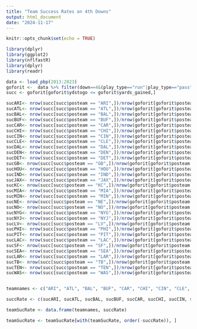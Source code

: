 ---
title: "Team Success Rates on 4th Downs"
output: html_document
date: "2024-11-17"
---

```{r setup, include=FALSE}
knitr::opts_chunk$set(echo = TRUE)

library(dplyr)
library(ggplot2)
library(nflfastR)
library(dplyr)
library(readr)
```



```{r}
data <- load_pbp(2013:2023)
goforit <-  data %>% filter(down==4&(play_type=="run"|play_type=="pass"))
succ <- goforit[goforit$ydstogo <= goforit$yards_gained,]
```



```{r}

sucARI<- nrow(succ[succ$posteam == "ARI",])/nrow(goforit[goforit$posteam == "ARI",])
sucATL<- nrow(succ[succ$posteam == "ATL",])/nrow(goforit[goforit$posteam == "ATL",])
sucBAL<- nrow(succ[succ$posteam == "BAL",])/nrow(goforit[goforit$posteam == "BAL",])
sucBUF<- nrow(succ[succ$posteam == "BUF",])/nrow(goforit[goforit$posteam == "BUF",])
sucCAR<- nrow(succ[succ$posteam == "CAR",])/nrow(goforit[goforit$posteam == "CAR",])
sucCHI<- nrow(succ[succ$posteam == "CHI",])/nrow(goforit[goforit$posteam == "CHI",])
sucCIN<- nrow(succ[succ$posteam == "CIN",])/nrow(goforit[goforit$posteam == "CIN",])
sucCLE<- nrow(succ[succ$posteam == "CLE",])/nrow(goforit[goforit$posteam == "CLE",])
sucDAL<- nrow(succ[succ$posteam == "DAL",])/nrow(goforit[goforit$posteam == "DAL",])
sucDEN<- nrow(succ[succ$posteam == "DEN",])/nrow(goforit[goforit$posteam == "DEN",])
sucDET<- nrow(succ[succ$posteam == "DET",])/nrow(goforit[goforit$posteam == "DET",])
sucGB<- nrow(succ[succ$posteam == "GB",])/nrow(goforit[goforit$posteam == "GB",])
sucHOU<- nrow(succ[succ$posteam == "HOU",])/nrow(goforit[goforit$posteam == "HOU",])
sucIND<- nrow(succ[succ$posteam == "IND",])/nrow(goforit[goforit$posteam == "IND",])
sucJAX<- nrow(succ[succ$posteam == "JAX",])/nrow(goforit[goforit$posteam == "JAX",])
sucKC<- nrow(succ[succ$posteam == "KC",])/nrow(goforit[goforit$posteam == "KC",])
sucMIA<- nrow(succ[succ$posteam == "MIA",])/nrow(goforit[goforit$posteam == "MIA",])
sucMIN<- nrow(succ[succ$posteam == "MIN",])/nrow(goforit[goforit$posteam == "MIN",])
sucNE<- nrow(succ[succ$posteam == "NE",])/nrow(goforit[goforit$posteam == "NE",])
sucNO<- nrow(succ[succ$posteam == "NO",])/nrow(goforit[goforit$posteam == "NO",])
sucNYG<- nrow(succ[succ$posteam == "NYG",])/nrow(goforit[goforit$posteam == "NYG",])
sucNYJ<- nrow(succ[succ$posteam == "NYJ",])/nrow(goforit[goforit$posteam == "NYJ",])
sucLV<- nrow(succ[succ$posteam == "LV",])/nrow(goforit[goforit$posteam == "LV",])
sucPHI<- nrow(succ[succ$posteam == "PHI",])/nrow(goforit[goforit$posteam == "PHI",])
sucPIT<- nrow(succ[succ$posteam == "PIT",])/nrow(goforit[goforit$posteam == "PIT",])
sucLAC<- nrow(succ[succ$posteam == "LAC",])/nrow(goforit[goforit$posteam == "LAC",])
sucSF<- nrow(succ[succ$posteam == "SF",])/nrow(goforit[goforit$posteam == "SF",])
sucSEA<- nrow(succ[succ$posteam == "SEA",])/nrow(goforit[goforit$posteam == "SEA",])
sucLAR<- nrow(succ[succ$posteam == "LAR",])/nrow(goforit[goforit$posteam == "LAR",])
sucTB<- nrow(succ[succ$posteam == "TB",])/nrow(goforit[goforit$posteam == "TB",])
sucTEN<- nrow(succ[succ$posteam == "TEN",])/nrow(goforit[goforit$posteam == "TEN",])
sucWAS<- nrow(succ[succ$posteam == "WAS",])/nrow(goforit[goforit$posteam == "WAS",])


teamnames <- c("ARI", "ATL", "BAL", "BUF", "CAR", "CHI", "CIN", "CLE", "DAL", "DEN", "DET", "GB", "HOU", "IND", "JAX","KC", "MIA", "MIN", "NE", "NO", "NYG", "NYJ", "LV", "PHI", "PIT", "LAC", "SF", "SEA", "LAR", "TB", "TEN", "WAS")

succRate <- c(sucARI, sucATL, sucBAL, sucBUF, sucCAR, sucCHI, sucCIN, sucCLE, sucDAL, sucDEN, sucDET, sucGB, sucHOU, sucIND, sucJAX, sucKC, sucMIA, sucMIN, sucNE, sucNO, sucNYG, sucNYJ, sucLV, sucPHI, sucPIT, sucLAC, sucSF, sucSEA, sucLAR, sucTB, sucTEN, sucWAS)

teamSucRate <- data.frame(teamnames, succRate)

teamSucRate <- teamSucRate[with(teamSucRate, order(-succRate)), ]

```

